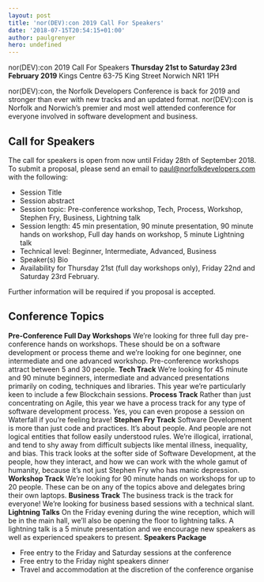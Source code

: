 ```yaml
---
layout: post
title: 'nor(DEV):con 2019 Call For Speakers'
date: '2018-07-15T20:54:15+01:00'
author: paulgrenyer
hero: undefined
---
```




nor(DEV):con 2019 Call For Speakers **Thursday 21st to Saturday 23rd February 2019** Kings Centre 63-75 King Street Norwich NR1 1PH

nor(DEV):con, the Norfolk Developers Conference is back for 2019 and stronger than ever with new tracks and an updated format. nor(DEV):con is Norfolk and Norwich’s premier and most well attended conference for everyone involved in software development and business.

## Call for Speakers

The call for speakers is open from now until Friday 28th of September 2018. To submit a proposal, please send an email to [paul@norfolkdevelopers.com](mailto:paul@norfolkdevelopers.com) with the following:

- Session Title
- Session abstract
- Session topic: Pre-conference workshop, Tech, Process, Workshop, Stephen Fry, Business, Lightning talk
- Session length: 45 min presentation, 90 minute presentation, 90 minute hands on workshop, Full day hands on workshop, 5 minute Lightning talk
- Technical level: Beginner, Intermediate, Advanced, Business
- Speaker(s) Bio
- Availability for Thursday 21st (full day workshops only), Friday 22nd and Saturday 23rd February.

Further information will be required if you proposal is accepted.

## Conference Topics

**Pre-Conference Full Day Workshops** We’re looking for three full day pre-conference hands on workshops. These should be on a software development or process theme and we’re looking for one beginner, one intermediate and one advanced workshop. Pre-conference workshops attract between 5 and 30 people. **Tech Track** We’re looking for 45 minute and 90 minute beginners, intermediate and advanced presentations primarily on coding, techniques and libraries. This year we’re particularly keen to include a few Blockchain sessions. **Process Track** Rather than just concentrating on Agile, this year we have a process track for any type of software development process. Yes, you can even propose a session on Waterfall if you’re feeling brave! **Stephen Fry Track** Software Development is more than just code and practices. It’s about people. And people are not logical entities that follow easily understood rules. We’re illogical, irrational, and tend to shy away from difficult subjects like mental illness, inequality, and bias. This track looks at the softer side of Software Development, at the people, how they interact, and how we can work with the whole gamut of humanity, because it’s not just Stephen Fry who has manic depression. **Workshop Track** We’re looking for 90 minute hands on workshops for up to 20 people. These can be on any of the topics above and delegates bring their own laptops. **Business Track** The business track is the track for everyone! We’re looking for business based sessions with a technical slant. **Lightning Talks** On the Friday evening during the wine reception, which will be in the main hall, we’ll also be opening the floor to lightning talks. A lightning talk is a 5 minute presentation and we encourage new speakers as well as experienced speakers to present. **Speakers Package**

- Free entry to the Friday and Saturday sessions at the conference
- Free entry to the Friday night speakers dinner
- Travel and accommodation at the discretion of the conference organise